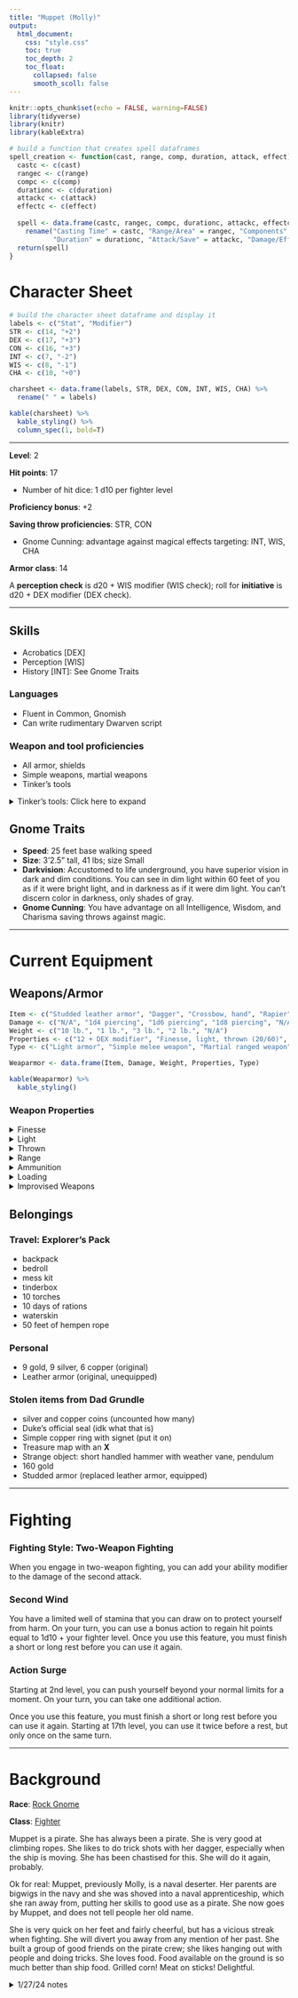 ```yaml
---
title: "Muppet (Molly)"
output:
  html_document:
    css: "style.css"
    toc: true
    toc_depth: 2
    toc_float:
      collapsed: false
      smooth_scoll: false
---
```


\setlength\parindent{25pt}
```r
knitr::opts_chunk$set(echo = FALSE, warning=FALSE)
library(tidyverse)
library(knitr)
library(kableExtra)
```

```r
# build a function that creates spell dataframes
spell_creation <- function(cast, range, comp, duration, attack, effect) {
  castc <- c(cast)
  rangec <- c(range)
  compc <- c(comp)
  durationc <- c(duration)
  attackc <- c(attack)
  effectc <- c(effect)
  
  spell <- data.frame(castc, rangec, compc, durationc, attackc, effectc) %>% 
    rename("Casting Time" = castc, "Range/Area" = rangec, "Components" = compc,
           "Duration" = durationc, "Attack/Save" = attackc, "Damage/Effect" = effectc)
  return(spell)
}
```

# Character Sheet

```r
# build the character sheet dataframe and display it
labels <- c("Stat", "Modifier")
STR <- c(14, "+2")
DEX <- c(17, "+3")
CON <- c(16, "+3")
INT <- c(7, "-2")
WIS <- c(8, "-1")
CHA <- c(10, "+0")

charsheet <- data.frame(labels, STR, DEX, CON, INT, WIS, CHA) %>% 
  rename(" " = labels)

kable(charsheet) %>% 
  kable_styling() %>% 
  column_spec(1, bold=T)

```


***

**Level**: 2

**Hit points**: 17

- Number of hit dice: 1 d10 per fighter level

**Proficiency bonus**: +2

**Saving throw proficiencies**: STR, CON

- Gnome Cunning: advantage against magical effects targeting: INT, WIS, CHA

**Armor class**: 14

A **perception check** is d20 + WIS modifier (WIS check); roll for **initiative** is d20 + DEX modifier (DEX check).

***

## Skills
- Acrobatics [DEX]
- Perception [WIS]
- History [INT]: See Gnome Traits

### Languages
- Fluent in Common, Gnomish
- Can write rudimentary Dwarven script

### Weapon and tool proficiencies
- All armor, shields
- Simple weapons, martial weapons
- Tinker's tools

<details><summary>Tinker's tools: Click here to expand</summary>
You have proficiency with artisan’s tools (tinker’s tools). Using those tools, you can spend 1 hour and 10 gp worth of materials to construct a Tiny clockwork device (AC 5, 1 hp). The device ceases to function after 24 hours (unless you spend 1 hour repairing it to keep the device functioning), or when you use your action to dismantle it; at that time, you can reclaim the materials used to create it. You can have up to three such devices active at a time. When you create a device, choose one of the following options:

- **Clockwork Toy**: This toy is a clockwork animal, monster, or person, such as a frog, mouse, bird, dragon, or soldier. When placed on the ground, the toy moves 5 feet across the ground on each of your turns in a random direction. It makes noises as appropriate to the creature it represents.
- **Fire Starter**: The device produces a miniature flame, which you can use to light a candle, torch, or campfire. Using the device requires your action.
- **Music Box**: When opened, this music box plays a single song at a moderate volume. The box stops playing when it reaches the song’s end or when it is closed.
</details>

## Gnome Traits
- **Speed**: 25 feet base walking speed
- **Size**: 3'2.5" tall, 41 lbs; size Small
- **Darkvision**: Accustomed to life underground, you have superior vision in dark and dim conditions. You can see in dim light within 60 feet of you as if it were bright light, and in darkness as if it were dim light. You can’t discern color in darkness, only shades of gray.
- **Gnome Cunning**: You have advantage on all Intelligence, Wisdom, and Charisma saving throws against magic.


***

# Current Equipment

## Weapons/Armor

```r
Item <- c("Studded leather armor", "Dagger", "Crossbow, hand", "Rapier", "Crossbow bolts")
Damage <- c("N/A", "1d4 piercing", "1d6 piercing", "1d8 piercing", "N/A")
Weight <- c("10 lb.", "1 lb.", "3 lb.", "2 lb.", "N/A")
Properties <- c("12 + DEX modifier", "Finesse, light, thrown (20/60)", "Ammunition, range (30/120), light, loading", "Finesse", "39 bolts")
Type <- c("Light armor", "Simple melee weapon", "Martial ranged weapon", "Martial melee weapon", "Ammunition")

Weaparmor <- data.frame(Item, Damage, Weight, Properties, Type)

kable(Weaparmor) %>% 
  kable_styling()
```

### Weapon Properties

<details><summary>Finesse</summary>
When making an attack with a finesse weapon, you use your choice of your Strength or Dexterity modifier for the attack and damage rolls. You must use the same modifier for both rolls.</details>

<details><summary>Light</summary>
A light weapon is small and easy to handle, making it ideal for use when fighting with two weapons.</details>

<details><summary>Thrown</summary>
If a weapon has the thrown property, you can throw the weapon to make a ranged attack. If the weapon is a melee weapon, you use the same ability modifier for that attack roll and damage roll that you would use for a melee attack with the weapon.</details>

<details><summary>Range</summary>
A weapon that can be used to make a ranged attack has a range shown in parentheses after the ammunition or thrown property. The range lists two numbers. The first is the weapon’s normal range in feet, and the second indicates the weapon’s maximum range. When attacking a target beyond normal range, you have disadvantage on the attack roll. You can’t attack a target beyond the weapon’s long range.</details>

<details><summary>Ammunition</summary>
You can use a weapon that has the ammunition property to make a ranged attack only if you have ammunition to fire from the weapon. Each time you attack with the weapon, you expend one piece of ammunition. Drawing the ammunition from a quiver, case, or other container is part of the attack. Loading a one-handed weapon requires a free hand. At the end of the battle, you can recover half your expended ammunition by taking a minute to search the battlefield. If you use a weapon that has the ammunition property to make a melee attack, you treat the weapon as an improvised weapon.</details>

<details><summary>Loading</summary>
Because of the time required to load this weapon, you can fire only one piece of ammunition from it when you use an action, bonus action, or reaction to fire it, regardless of the number of attacks you can normally make.</details>

<details><summary>Improvised Weapons</summary>
If a character uses a ranged weapon to make a melee attack, or throws a melee weapon that does not have the thrown property, it deals 1d4 damage. An improvised thrown weapon has a normal range of 20 feet and a long range of 60 feet.</details>

## Belongings

### Travel: Explorer's Pack

- backpack
- bedroll
- mess kit
- tinderbox
- 10 torches
- 10 days of rations
- waterskin
- 50 feet of hempen rope

### Personal

- 9 gold, 9 silver, 6 copper (original)
- Leather armor (original, unequipped)

### Stolen items from Dad Grundle

- silver and copper coins (uncounted how many)
- Duke's official seal (idk what that is)
- Simple copper ring with signet (put it on)
- Treasure map with an **X**
- Strange object: short handled hammer with weather vane, pendulum
- 160 gold
- Studded armor (replaced leather armor, equipped)



***

# Fighting

### Fighting Style: Two-Weapon Fighting

When you engage in two-weapon fighting, you can add your ability modifier to the damage of the second attack.

### Second Wind

You have a limited well of stamina that you can draw on to protect yourself from harm. On your turn, you can use a bonus action to regain hit points equal to 1d10 + your fighter level. Once you use this feature, you must finish a short or long rest before you can use it again.

### Action Surge

Starting at 2nd level, you can push yourself beyond your normal limits for a moment. On your turn, you can take one additional action.

Once you use this feature, you must finish a short or long rest before you can use it again. Starting at 17th level, you can use it twice before a rest, but only once on the same turn.

***

# Background

**Race**: [Rock Gnome](https://www.dndbeyond.com/races/gnome)

**Class**: [Fighter](https://www.dndbeyond.com/classes/fighter)

Muppet is a pirate. She has always been a pirate. She is very good at climbing ropes. She likes to do trick shots with her dagger, especially when the ship is moving. She has been chastised for this. She will do it again, probably.

Ok for real: Muppet, previously Molly, is a naval deserter. Her parents are bigwigs in the navy and she was shoved into a naval apprenticeship, which she ran away from, putting her skills to good use as a pirate. She now goes by Muppet, and does not tell people her old name.

She is very quick on her feet and fairly cheerful, but has a vicious streak when fighting. She will divert you away from any mention of her past. She built a group of good friends on the pirate crew; she likes hanging out with people and doing tricks. She loves food. Food available on the ground is so much better than ship food. Grilled corn! Meat on sticks! Delightful.

<details><summary>
1/27/24 notes
</summary>

She insists on scouting Saltmarsh before her crew loots it because she wants to see if there's anything in town she has to avoid/lead her crewmates away from (i.e. potential connections to the navy or anyone that would recognize her). Her crew is used to her paranoia and lets her do her thing. She sticks with Wendell and Eleza because she would rather have people around, and some people is better than none.

She is coerced into doing the gig for the Duke, but she is not intending on following through; she has no incentive to help the law enforcement crack down on pirates, given that she herself wants to loot the town with her pirate crew (or warn the crew off from dating the town) - hence her looting the ship. She also did not want to fight the pirates - if they don't bother her she doesn't bother them, generally - especially since she thought they'd be outnumbered. Once she saw Dad Grundle she tried to de-escalate and failed miserably and also since he kidnapped her she may as well steal his stuff...

</details>

